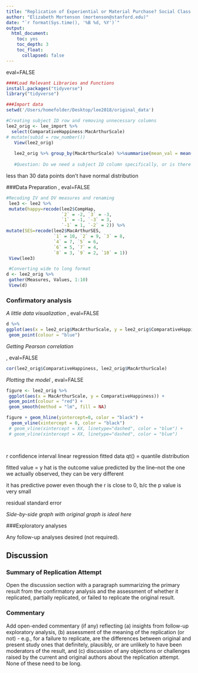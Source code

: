 ```yaml
---
title: "Replication of Experiential or Material Purchase? Social Class Determines Purchase Happiness. Lee, Hall & Wood (2018, Psychological Science)"
author: "Elizabeth Mortenson (mortenson@stanford.edu)"
date: "`r format(Sys.time(), '%B %d, %Y')`"
output:
  html_document:
    toc: yes
    toc_depth: 3
    toc_float:
      collapsed: false
---
```


eval=FALSE

```r
####Load Relevant Libraries and Functions
install.packages("tidyverse")
library("tidyverse")
```

```r
###Import data
setwd('/Users/homefolder/Desktop/lee2018/original_data')

```



```r
#Creating subject ID row and removing unnecessary columns
lee2_orig <- lee_import %>% 
  select(ComparativeHappiness:MacArthurScale)
# mutate(subid = row_number())
   View(lee2_orig)
   
   lee2_orig %>% group_by(MacArthurScale) %>%summarise(mean_val = mean(ComparativeHappiness))
   
   #Question: Do we need a subject ID column specifically, or is there a way to use the first column as the IDs?
```

less than 30 data points don't have normal distribution


###Data Preparation
, eval=FALSE
```r
  
#Recoding IV and DV measures and renaming
 lee3 <- lee2 %>% 
 mutate(happy=recode(lee2$CompHap, 
                     `2` = -2, `3` = -3, 
                     `1` = -1, `-3` = 3, 
                     `-1` = 1, `-2` = 2)) %>% 
mutate(SES=recode(lee2$MacArthurSES, 
                  `1` = 10, `2` = 9, `3` = 8,
                  `4` = 7, `5` = 6, 
                  `6` = 5, `7` = 4, 
                  `8` = 3, `9` = 2, `10` = 1))
 View(lee3)

```

```r
 #Converting wide to long format  
d <- lee2_orig %>% 
 gather(Measures, Values, 1:10)
 View(d)

```


### Confirmatory analysis

*A little data visualization*
, eval=FALSE
```r
d %>%
ggplot(aes(x = lee2_orig$MacArthurScale, y = lee2_orig$ComparativeHappiness)) +
 geom_point(colour = "blue")

```

*Getting Pearson correlation*

, eval=FALSE
```r

cor(lee2_orig$ComparativeHappiness, lee2_orig$MacArthurScale)

```


*Plotting the model*
, eval=FALSE
```r

figure <- lee2_orig %>%
 ggplot(aes(x = MacArthurScale, y = ComparativeHappiness)) +
 geom_point(colour = "red") +
 geom_smooth(method = "lm", fill = NA)

figure + geom_hline(yintercept=0, color = "black") +
  geom_vline(xintercept = 0, color = "black") 
 # geom_vline(xintercept = XX, linetype="dashed", color = "blue") +
 # geom_vline(xintercept = XX, linetype="dashed", color = "blue")

  
```
r confidence interval linear regression fitted data
qt() = quantile distribution

fitted value = y hat is the outcome value predicted by the line--not the one we actually observed, they can be very different

it has predictive power even though the r is close to 0, b/c the p value is very small

residual standard error




*Side-by-side graph with original graph is ideal here*

###Exploratory analyses

Any follow-up analyses desired (not required).  

## Discussion

### Summary of Replication Attempt

Open the discussion section with a paragraph summarizing the primary result from the confirmatory analysis and the assessment of whether it replicated, partially replicated, or failed to replicate the original result.  

### Commentary

Add open-ended commentary (if any) reflecting (a) insights from follow-up exploratory analysis, (b) assessment of the meaning of the replication (or not) - e.g., for a failure to replicate, are the differences between original and present study ones that definitely, plausibly, or are unlikely to have been moderators of the result, and (c) discussion of any objections or challenges raised by the current and original authors about the replication attempt.  None of these need to be long.
